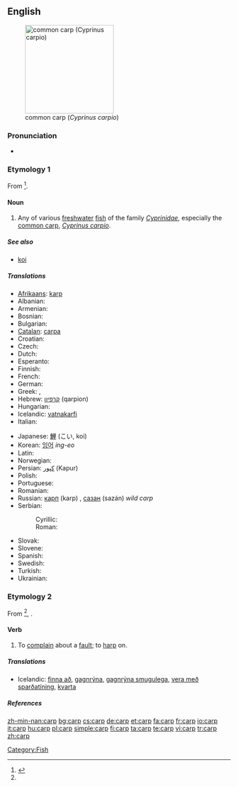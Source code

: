 {{wikipedia}}
==English==
[[Image:Common_carp.jpg|thumb|right|200px|common carp (''Cyprinus carpio'')]]

===Pronunciation===
* {{audio|en-us-carp.ogg|Audio (US)}}
*: {{rhymes|ɑː(r)p}}

===Etymology 1===
From {{etyl|got}} {{term|𐌺𐌰𐍂𐍀𐌰|tr=karpa}}<ref name ="OED">{{R:Online Etymology Dictionary|carp}}</ref>.

====Noun====
{{en-noun|carp|pl2=carps}}

# Any of various [[freshwater]] [[fish]] of the family ''[[Cyprinidae]]'', especially the [[common carp]], ''[[Cyprinus carpio]]''.

=====See also=====
* [[koi]]

=====Translations=====
{{trans-top|Any of various freshwater fish of the family Cyprinidae}}
* [[Afrikaans]]: [[karp]]
* Albanian: {{t-|sq|krap|xs=Albanian}}
* Armenian: {{t-|hy|ծածան|tr=çaçan|sc=Hayeren|xs=Armenian}}
* Bosnian: {{t-|bs|šaran|m}}
* Bulgarian: {{t+|bg|шаран|m|sc=Cyrl}}
* [[Catalan]]: [[carpa]] {{f}}
* Croatian: {{t-|hr|šaran|m}}
* Czech: {{t+|cs|kapr|m}}
* Dutch: {{t+|nl|karper|m}}
* Esperanto: {{t-|eo|karpo|xs=Esperanto}}
* Finnish: {{t+|fi|karppi}}
* French: {{t+|fr|carpe|f}}
* German: {{t+|de|Karpfen|m}}
* Greek: {{t+|el|κυπρίνος|m|tr=kiprinos|sc=Grek}}, {{t+|el|σαζάνι|n|tr=sazani|sc=Grek}}
* Hebrew: [[קרפיון]] (qarpion) {{m}}
* Hungarian: {{t+|hu|ponty}}
* Icelandic: [[vatnakarfi]] {{m}}
* Italian: {{t+|it|carpa|f}}
{{trans-mid}}
* Japanese: [[鯉]] (こい, koi)
* Korean: [[잉어]] ''ing-eo''
* Latin: {{t-|la|carpa|f}}
* Norwegian: {{t+|no|karpe|c}}
* Persian: [[كپور]] (Kapur)
* Polish: {{t+|pl|karp|m}}
* Portuguese: {{t+|pt|carpa|f}}
* Romanian: {{t+|ro|crap|m}}
* Russian: [[карп]] (karp) {{m}}, [[сазан]] (sazán) ''wild carp'' {{m}}
* Serbian:
*: Cyrillic: {{t-|sr|шаран|m|sc=Cyrl}}
*: Roman: {{t-|sr|šaran|m}}
* Slovak: {{t-|sk|kapor|m}}
* Slovene: {{t+|sl|krap|m}}
* Spanish: {{t-|es|carpa|f}}
* Swedish: {{t+|sv|karp|n}}
* Turkish: {{t+|tr|sazan}}
* Ukrainian: {{t+|uk|короп|m|sc=Cyrl|xs=Ukrainian}}
{{trans-bottom}}

===Etymology 2===
From {{etyl|non}} {{term|karpa||to boast}}<ref name ="OED"/>, {{term|karp||bragging|lang=non}}.

====Verb====
{{en-verb}}

# To [[complain]] about a [[fault]]; to [[harp]] on.

=====Translations=====
{{trans-top|To complain about a fault}}
* Icelandic: [[finna að]], [[gagnrýna]], [[gagnrýna smugulega]], [[vera með sparðatíning]], [[kvarta]]
{{trans-mid}}
{{trans-bottom}}

=====References=====
<references/>

[[Category:Fish]]

[[zh-min-nan:carp]]
[[bg:carp]]
[[cs:carp]]
[[de:carp]]
[[et:carp]]
[[fa:carp]]
[[fr:carp]]
[[io:carp]]
[[it:carp]]
[[hu:carp]]
[[pl:carp]]
[[simple:carp]]
[[fi:carp]]
[[ta:carp]]
[[te:carp]]
[[vi:carp]]
[[tr:carp]]
[[zh:carp]]